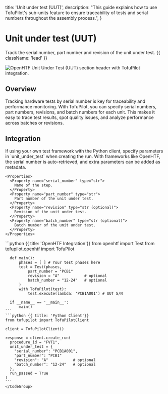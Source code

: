   title: 'Unit under test (UUT)',
  description:
    "This guide explains how to use TofuPilot's sub-units feature to ensure traceability of tests and serial numbers throughout the assembly process.",
}

# Unit under test (UUT)

Track the serial number, part number and revision of the unit under test. {{ className: 'lead' }}

<Image
  src="/uut-header.png"
  alt="OpenHTF Unit Under Test (UUT) section header with TofuPilot integration."
/>

## Overview

Tracking hardware tests by serial number is key for traceability and performance monitoring. With TofuPilot, you can specify serial numbers, part numbers, revisions, and batch numbers for each unit. This makes it easy to trace test results, spot quality issues, and analyze performance across batches or revisions.

## Integration

<Row>
  <Col>
  If using your own test framework with the Python client, specify parameters in `unit_under_test` when creating the run. With frameworks like OpenHTF, the serial number is auto-retrieved, and extra parameters can be added as metadata.

    <Properties>
      <Property name="serial_number" type="str">
        Name of the step.
      </Property>
      <Property name="part_number" type="str">
        Part number of the unit under test.
      </Property>
      <Property name="revision" type="str (optional)">
        Revision of the unit under test.
      </Property>
      <Property name="batch_number" type="str (optional)">
        Batch number of the unit under test.
      </Property>
    </Properties>

  </Col>

  <Col>
    <CodeGroup>
    ```python {{ title: 'OpenHTF Integration'}}
      from openhtf import Test
      from tofupilot.openhtf import TofuPilot

      def main():
          phases = [ ] # Your test phases here
          test = Test(phases,
              part_number = "PCB1"
              revision = "A"           # optional
              batch_number = "12-24"   # optional
          )
          with TofuPilot(test):
              test.execute(lambda: 'PCB1A001') # UUT S/N

      if __name__ == '__main__':
          main()
    ```
    ```python {{ title: 'Python Client'}}
    from tofupilot import TofuPilotClient

    client = TofuPilotClient()

    response = client.create_run(
      procedure_id = "FVT1",
      unit_under_test = {
        "serial_number": "PCB1A001",
        "part_number": "PCB1"
        "revision": "A"           # optional
        "batch_number": "12-24"   # optional
      },
      run_passed = True
    )
    ```
    </CodeGroup>

  </Col> 
</Row>
